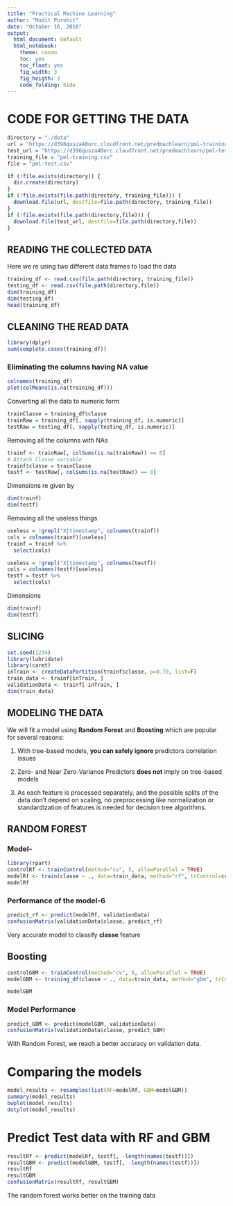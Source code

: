 ```yaml
---
title: "Practical Machine Learning"
author: "Mudit Purohit"
date: "October 16, 2018"
output: 
  html_document: default
  html_notebook:
    theme: cosmo
    toc: yes
    toc_float: yes
    fig_width: 3
    fig_heigth: 3
    code_folding: hide
---
```





# CODE FOR GETTING THE DATA

```r
directory = "./data"
url = "https://d396qusza40orc.cloudfront.net/predmachlearn/pml-training.csv"
test_url = "https://d396qusza40orc.cloudfront.net/predmachlearn/pml-testing.csv"
training_file = "pml-training.csv"
file = "pml-test.csv"

if (!file.exists(directory)) {
  dir.create(directory)
}
if (!file.exists(file.path(directory, training_file))) {
  download.file(url, destfile=file.path(directory, training_file))
}
if (!file.exists(file.path(directory,file))) {
  download.file(test_url, destfile=file.path(directory,file))
}
```

## READING THE COLLECTED DATA

Here we re using two different data frames to load the data

```r
training_df <- read.csv(file.path(directory, training_file))
testing_df <- read.csv(file.path(directory,file))
dim(training_df)
dim(testing_df)
head(training_df)
```

## CLEANING THE READ DATA



```r
library(dplyr)
sum(complete.cases(training_df))
```

### Eliminating the columns having NA value

```r
colnames(training_df)
plot(colMeans(is.na(training_df)))
```

Converting all the data to numeric form

```r
trainClasse = training_df$classe
trainRaw = training_df[, sapply(training_df, is.numeric)]
testRaw = testing_df[, sapply(testing_df, is.numeric)]
```

Removing all the columns with NAs

```r
trainf <- trainRaw[, colSums(is.na(trainRaw)) == 0]
# Attach Classe variable
trainf$classe = trainClasse
testf <- testRaw[, colSums(is.na(testRaw)) == 0]
```

Dimensions re given by

```r
dim(trainf)
dim(testf)
```

Removing all the useless things

```r
useless = !grepl("X|timestamp", colnames(trainf))
cols = colnames(trainf)[useless]
trainf = trainf %>%
  select(cols)

useless = !grepl("X|timestamp", colnames(testf))
cols = colnames(testf)[useless]
testf = testf %>%
  select(cols)
```

Dimensions

```r
dim(trainf)
dim(testf)
```

## SLICING


```r
set.seed(1234)
library(lubridate)
library(caret)
inTrain <- createDataPartition(trainf$classe, p=0.70, list=F)
train_data <- trainf[inTrain, ]
validationData <- trainf[-inTrain, ]
dim(train_data)
```

## MODELING THE DATA

We will fit a model using **Random Forest** and **Boosting** which are popular for several reasons:

1. With tree-based models, **you can safely ignore** predictors correlation issues

2. Zero- and Near Zero-Variance Predictors **does not** imply on tree-based models

3. As each feature is processed separately, and the possible splits of the data don't depend on scaling, no preprocessing like normalization or standardization of features is needed for decision tree algorithms.

## RANDOM FOREST

### Model-

```r
library(rpart)
controlRf <- trainControl(method="cv", 5, allowParallel = TRUE)
modelRf <- train(classe ~ ., data=train_data, method="rf", trControl=controlRf, ntree=250)
modelRf
```

### Performance of the model-6

```r
predict_rf <- predict(modelRf, validationData)
confusionMatrix(validationData$classe, predict_rf)

```

Very accurate model to classify **classe** feature

## Boosting

```r
controlGBM <- trainControl(method="cv", 5, allowParallel = TRUE)
modelGBM <- training_df(classe ~ ., data=train_data, method="gbm", trControl=controlGBM)
```

```r
modelGBM
```

### Model Performance

```r
predict_GBM <- predict(modelGBM, validationData)
confusionMatrix(validationData$classe, predict_GBM)
```

With Random Forest, we reach a better accuracy on validation data.



# Comparing the models

```r

model_results <- resamples(list(RF=modelRf, GBM=modelGBM))
summary(model_results)
bwplot(model_results)
dotplot(model_results)
```

# Predict Test data with RF and GBM

```r
resultRf <- predict(modelRf, testf[, -length(names(testf))])
resultGBM <- predict(modelGBM, testf[, -length(names(testf))])
resultRf
resultGBM
confusionMatrix(resultRf, resultGBM)
```


The random forest works better on the training data
